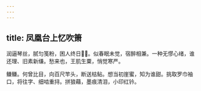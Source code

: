 ```yaml
---
---
---
```

title: 凤凰台上忆吹箫
---



润逼琴丝，腻匀笺粉，困人终日𩆌𩆷。似春眠未觉，宿醉相兼。一种无憀心绪，谁还理、旧素新缣。愁来也，王肌生粟，悄觉寒严。

鳒鳒。何曾比目，向百尺竿头，断送枯鲇。想当初崖蜜，知为谁甜。挑取罗巾袖口，将往字、细啮重挦。拼狼藉，墨痕清泪，小印红钤。